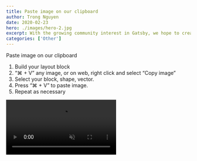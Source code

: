 ```yaml
---
title: Paste image on our clipboard
author: Trong Nguyen
date: 2020-02-23
hero: ./images/hero-2.jpg
excerpt: With the growing community interest in Gatsby, we hope to create more resources that make it easier for anyone to grasp the power of this incredible tool.
categories: ['Other']
---
```


<div class="Grid Col2">
<p>
  Paste image on our clipboard

  1. Build your layout block
  2. “⌘ + V” any image, or on web, right click and select “Copy image” 
  3. Select your block, shape, vector.
  4. Press “⌘ + V” to paste image.
  5. Repeat as necessary

</p>

<div>
  <video autoplay loop muted playsinline src="https://video.twimg.com/amplify_video/1214958570292166656/vid/1152x720/obfc86M1lMDKCq7w.mp4"></video>
</div>
</div>